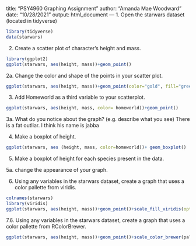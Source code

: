 title: "PSY4960 Graphing Assignment"
author: "Amanda Mae Woodward"
date: "10/28/2021"
output: html_document
---
1. Open the starwars dataset (located in tidyverse)
```{r}
library(tidyverse)
data(starwars)
```

2. Create a scatter plot of character's height and mass. 
```{r}
library(ggplot2)
ggplot(starwars, aes(height, mass))+geom_point()
```


2a. Change the color and shape of the points in your scatter plot. 
```{r}
ggplot(starwars, aes(height, mass))+geom_point(color="gold", fill="green")
```


3. Add Homeworld as a third variable to your scatterplot. 
```{r}
ggplot(starwars, aes(height, mass, color= homeworld))+geom_point()
```


3a. What do you notice about the graph? (e.g. describe what you see)
There is a fat outliar. I think his name is jabba

4. Make a boxplot of height. 
```{r}
ggplot(starwars, aes (height, mass, color=homeworld))+ geom_boxplot()
```


5. Make a boxplot of height for each species present in the data. 

5a. change the appearance of your graph. 

6. Using any variables in the starwars dataset, create a graph that uses a color pallette from viridis.
```{r}
colnames(starwars)
library(viridis)
ggplot(starwars, aes(height, mass))+geom_point()+scale_fill_viridis(option="magma")
```


7.6. Using any variables in the starwars dataset, create a graph that uses a color pallette from RColorBrewer.
```{r}
ggplot(starwars, aes(height, mass))+geom_point()+scale_color_brewer(palette+"GnBu")
```

